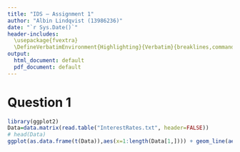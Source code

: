 ```yaml
---
title: "IDS — Assignment 1"
author: "Albin Lindqvist (13986236)"
date: "`r Sys.Date()`"
header-includes:
  \usepackage{fvextra}
  \DefineVerbatimEnvironment{Highlighting}{Verbatim}{breaklines,commandchars=\\\{\}}
output:
  html_document: default
  pdf_document: default
---
```

<style type="text/css">

h1.title {

  text-align: center;
}
h4.author {
  text-align: center;
}
h4.date {
  text-align: center;
}
</style>

# Question 1
```r
library(ggplot2)
Data=data.matrix(read.table("InterestRates.txt", header=FALSE))
# head(Data)
ggplot(as.data.frame(t(Data)),aes(x=1:length(Data[1,]))) + geom_line(aes(y=V1, col="January 2002")) + geom_line(aes(y=V250, col="January 2003")) + geom_line(aes(y=V500,col="January 2004")) + geom_line(aes(y=V750, col="January 2005"))  + geom_line(aes(y=V1000, col="January 2006")) + labs(x="maturity",y="YTM",title="YTM curves",col="")
```

